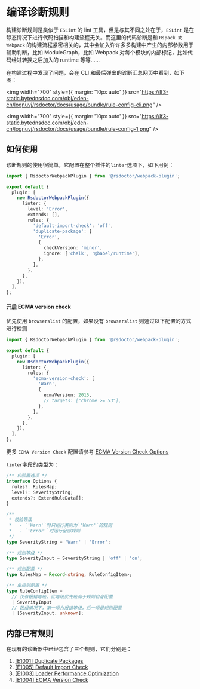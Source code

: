 # 编译诊断规则

构建诊断规则是类似于 `ESLint` 的 lint 工具，但是与其不同之处在于，`ESLint` 是在静态情况下进行代码扫描和构建流程无关。而这里的代码诊断是和 `Rspack 或 Webpack` 的构建流程紧密相关的，其中会加入许许多多构建中产生的内部参数用于辅助判断，比如 ModuleGraph，比如 Webpack 对每个模块的内部标记，比如代码经过转换之后加入的 runtime 等等……

在构建过程中发现了问题，会在 CLI 和最后弹出的诊断汇总网页中看到，如下图：

<img
  width="700"
  style={{ margin: '10px auto' }}
  src="https://lf3-static.bytednsdoc.com/obj/eden-cn/lognuvj/rsdoctor/docs/usage/bundle/rule-config-cli.png"
/>

<img
  width="700"
  style={{ margin: '10px auto' }}
  src="https://lf3-static.bytednsdoc.com/obj/eden-cn/lognuvj/rsdoctor/docs/usage/bundle/rule-config-1.png"
/>

## 如何使用

诊断规则的使用很简单，它配置在整个插件的`linter`选项下，如下用例：

```ts
import { RsdoctorWebpackPlugin } from '@rsdoctor/webpack-plugin';

export default {
  plugin: [
    new RsdoctorWebpackPlugin({
      linter: {
        level: 'Error',
        extends: [],
        rules: {
          'default-import-check': 'off',
          'duplicate-package': [
            'Error',
            {
              checkVersion: 'minor',
              ignore: ['chalk', '@babel/runtime'],
            },
          ],
        },
      },
    }),
  ],
};
```

#### 开启 ECMA version check

优先使用 `browserslist` 的配置，如果没有 `browserslist` 则通过以下配置的方式进行检测

```ts
import { RsdoctorWebpackPlugin } from '@rsdoctor/webpack-plugin';

export default {
  plugin: [
    new RsdoctorWebpackPlugin({
      linter: {
        rules: {
          'ecma-version-check': [
            'Warn',
            {
              ecmaVersion: 2015,
              // targets: ["chrome >= 53"],
            },
          ],
        },
      },
    }),
  ],
};
```

更多 `ECMA Version Check` 配置请参考 [ECMA Version Check Options](https://github.com/rspack-contrib/rsbuild-plugin-check-syntax?tab=readme-ov-file#options)

`linter`字段的类型为：

```ts
/** 校验器选项 */
interface Options {
  rules?: RulesMap;
  level?: SeverityString;
  extends?: ExtendRuleData[];
}

/**
 * 校验等级
 *   - `'Warn'`时只运行类别为`'Warn'`的规则
 *   - `'Error'`时运行全部规则
 */
type SeverityString = 'Warn' | 'Error';

/** 规则等级 */
type SeverityInput = SeverityString | 'off' | 'on';

/** 规则配置 */
type RulesMap = Record<string, RuleConfigItem>;

/** 单规则配置 */
type RuleConfigItem =
  // 仅有报错等级，此等级优先级高于规则自身配置
  | SeverityInput
  // 数组情况下，第一项为报错等级，后一项是规则配置
  | [SeverityInput, unknown];
```

## 内部已有规则

在现有的诊断器中已经包含了三个规则，它们分别是：

1. [[E1001] Duplicate Packages](./bundle-alerts#%E9%87%8D%E5%A4%8D%E7%AC%AC%E4%B8%89%E6%96%B9%E5%8C%85)
2. [[E1005] Default Import Check](../more/rules)
3. [[E1003] Loader Performance Optimization](../more/rules)
4. [[E1004] ECMA Version Check](../more/rules)
